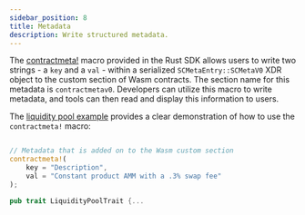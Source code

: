 ```yaml
---
sidebar_position: 8
title: Metadata
description: Write structured metadata.
---
```


<head>
  <title>Write structured metadata.</title>
  <meta charSet="utf-8" />
  <meta property="og:title" content="Write structured metadata." />
  <meta
    property="og:description"
    content="Use a macro provided in the Rust SDK to write structured metadata and use the tools available to read and display this information to users."
  />
  <link
    rel="canonical"
    href="https://soroban.stellar.org/docs/basic-tutorials/wasm-metadata"
  />
</head>

The [contractmeta!] macro provided in the Rust SDK allows users to write two
strings - a `key` and a `val` - within a serialized `SCMetaEntry::SCMetaV0` XDR
object to the custom section of Wasm contracts. The section name for this
metadata is `contractmetav0`. Developers can utilize this macro to write
metadata, and tools can then read and display this information to users.

The [liquidity pool example] provides a clear demonstration of how to use the
`contractmeta!` macro:

```rust

// Metadata that is added on to the Wasm custom section
contractmeta!(
    key = "Description",
    val = "Constant product AMM with a .3% swap fee"
);

pub trait LiquidityPoolTrait {...
```

[contractmeta!]: https://docs.rs/soroban-sdk/20.0.0/soroban_sdk/macro.contractmeta.html
[liquidity pool example]: https://github.com/stellar/soroban-examples/blob/v20.0.0/liquidity_pool/src/lib.rs#L152-L155
